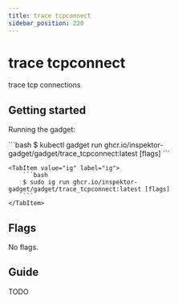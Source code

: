 ```yaml
---
title: trace tcpconnect
sidebar_position: 220
---
```



# trace tcpconnect

trace tcp connections

## Getting started

Running the gadget:

<Tabs groupId="env">
    <TabItem value="kubectl-gadget" label="kubectl gadget">
        ```bash
        $ kubectl gadget run ghcr.io/inspektor-gadget/gadget/trace_tcpconnect:latest [flags]
        ```
    </TabItem>

    <TabItem value="ig" label="ig">
        ```bash
        $ sudo ig run ghcr.io/inspektor-gadget/gadget/trace_tcpconnect:latest [flags]
        ```
    </TabItem>
</Tabs>

## Flags

No flags.

## Guide

TODO
